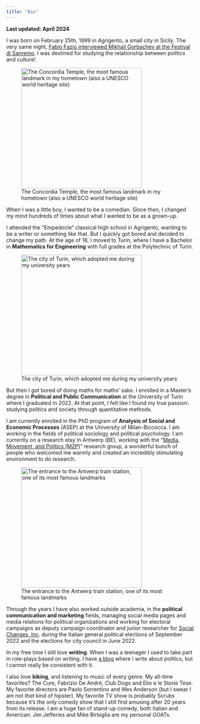 ```yaml
---
title: "Bio"
---
```


**Last updated: April 2024**

I was born on February 25th, 1999 in Agrigento, a small city in Sicily*.* The very same night, [Fabio Fazio interviewed Mikhail Gorbachev at the Festival di Sanremo](https://www.youtube.com/watch?v=UZh8m3KygBY). I was destined for studying the relationship between politics and culture!

![The Concordia Temple, the most famous landmark in my hometown (also a UNESCO world heritage site)](Tempio-della-Concordia-930x620.jpg){fig-align="center" width="323"}

When I was a little boy, I wanted to be a comedian. Since then, I changed my mind hundreds of times about what I wanted to be as a grown-up.

I attended the "Empedocle" classical high school in Agrigento, wanting to be a writer or something like that. But I quickly got bored and decided to change my path. At the age of 18, I moved to Turin, where I have a Bachelor in **Mathematics for Engineering** with full grades at the Polytechnic of Turin.

![The city of Turin, which adopted me during my university years](e715e7dd9599f54e9c2780ac9a2cf439.jpg){fig-align="center" width="323"}

But then I got bored of doing maths for maths' sake. I enrolled in a Master's degree in **Political and Public Communication** at the University of Turin where I graduated in 2022. At that point, I felt like I found my true passion: studying politics and society through quantitative methods.

I am currently enrolled in the PhD program of **Analysis of Social and Economic Processes** (ASEP) at the University of Milan-Biccocca. I am working in the fields of political sociology and political psychology. I am currently on a research stay in Antwerp (BE), working with the "[Media, Movement, and Politics (M2P)](https://www.uantwerpen.be/en/research-groups/m2p/)" research group, a wonderful bunch of people who welcomed me warmly and created an incredibly stimulating environment to do research.

![The entrance to the Antwerp train station, one of its most famous landmarks](images/clipboard-3574034271.png){width="323"}

Through the years I have also worked outside academia, in the **political communication and marketing** fields, managing social media pages and media relations for political organizations and working for electoral campaigns as deputy campaign coordinator and junior researcher for [Social Changes, Inc](https://www.social-changes.com/). during the Italian general political elections of September 2022 and the elections for city council in June 2022.

In my free time I still love **writing**. When I was a teenager I used to take part in role-plays based on writing. I have [a blog](www.nienteditwee.blogspot.com) where I write about politics, but I cannot really be consistent with it.

I also love **biking**, and listening to music of every genre. My all-time favorites? The Cure, Fabrizio De André, Club Dogo and Elio e le Storie Tese. My favorite directors are Paolo Sorrentino and Wes Anderson (but I swear I am not *that* kind of hipster). My favorite TV show is probably Scrubs because it's the only comedy show that I still find amusing after 20 years from its release. I am a huge fan of stand-up comedy, both Italian and American. Jim Jefferies and Mike Birbiglia are my personal GOATs.
